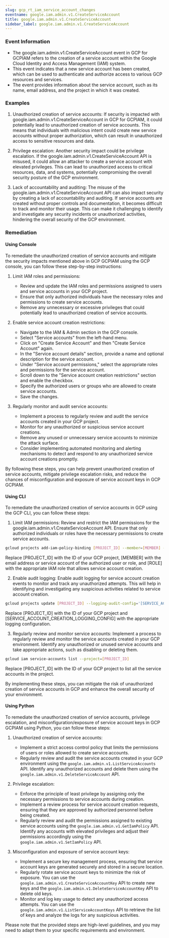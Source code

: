 ```yaml
--- 
slug: gcp_rt_iam_service_account_changes
eventname: google.iam.admin.v1.CreateServiceAccount
title: google.iam.admin.v1.CreateServiceAccount
sidebar_label: google.iam.admin.v1.CreateServiceAccount
---
```

                       
### Event Information

- The google.iam.admin.v1.CreateServiceAccount event in GCP for GCPIAM refers to the creation of a service account within the Google Cloud Identity and Access Management (IAM) system.
- This event indicates that a new service account has been created, which can be used to authenticate and authorize access to various GCP resources and services.
- The event provides information about the service account, such as its name, email address, and the project in which it was created.


### Examples

1. Unauthorized creation of service accounts: If security is impacted with google.iam.admin.v1.CreateServiceAccount in GCP for GCPIAM, it could potentially lead to unauthorized creation of service accounts. This means that individuals with malicious intent could create new service accounts without proper authorization, which can result in unauthorized access to sensitive resources and data.

2. Privilege escalation: Another security impact could be privilege escalation. If the google.iam.admin.v1.CreateServiceAccount API is misused, it could allow an attacker to create a service account with elevated privileges. This can lead to unauthorized access to critical resources, data, and systems, potentially compromising the overall security posture of the GCP environment.

3. Lack of accountability and auditing: The misuse of the google.iam.admin.v1.CreateServiceAccount API can also impact security by creating a lack of accountability and auditing. If service accounts are created without proper controls and documentation, it becomes difficult to track and monitor their usage. This can make it challenging to identify and investigate any security incidents or unauthorized activities, hindering the overall security of the GCP environment.

### Remediation

#### Using Console

To remediate the unauthorized creation of service accounts and mitigate the security impacts mentioned above in GCP GCPIAM using the GCP console, you can follow these step-by-step instructions:

1. Limit IAM roles and permissions:
   - Review and update the IAM roles and permissions assigned to users and service accounts in your GCP project.
   - Ensure that only authorized individuals have the necessary roles and permissions to create service accounts.
   - Remove any unnecessary or excessive privileges that could potentially lead to unauthorized creation of service accounts.

2. Enable service account creation restrictions:
   - Navigate to the IAM & Admin section in the GCP console.
   - Select "Service accounts" from the left-hand menu.
   - Click on "Create Service Account" and then "Create Service Account" again.
   - In the "Service account details" section, provide a name and optional description for the service account.
   - Under "Service account permissions," select the appropriate roles and permissions for the service account.
   - Scroll down to the "Service account creation restrictions" section and enable the checkbox.
   - Specify the authorized users or groups who are allowed to create service accounts.
   - Save the changes.

3. Regularly monitor and audit service accounts:
   - Implement a process to regularly review and audit the service accounts created in your GCP project.
   - Monitor for any unauthorized or suspicious service account creations.
   - Remove any unused or unnecessary service accounts to minimize the attack surface.
   - Consider implementing automated monitoring and alerting mechanisms to detect and respond to any unauthorized service account creations promptly.

By following these steps, you can help prevent unauthorized creation of service accounts, mitigate privilege escalation risks, and reduce the chances of misconfiguration and exposure of service account keys in GCP GCPIAM.

#### Using CLI

To remediate the unauthorized creation of service accounts in GCP using the GCP CLI, you can follow these steps:

1. Limit IAM permissions: Review and restrict the IAM permissions for the google.iam.admin.v1.CreateServiceAccount API. Ensure that only authorized individuals or roles have the necessary permissions to create service accounts.

```bash
gcloud projects add-iam-policy-binding [PROJECT_ID] --member=[MEMBER] --role=[ROLE]
```

Replace [PROJECT_ID] with the ID of your GCP project, [MEMBER] with the email address or service account of the authorized user or role, and [ROLE] with the appropriate IAM role that allows service account creation.

2. Enable audit logging: Enable audit logging for service account creation events to monitor and track any unauthorized attempts. This will help in identifying and investigating any suspicious activities related to service account creation.

```bash
gcloud projects update [PROJECT_ID] --logging-audit-config='[SERVICE_ACCOUNT_CREATION_LOGGING_CONFIG]'
```

Replace [PROJECT_ID] with the ID of your GCP project and [SERVICE_ACCOUNT_CREATION_LOGGING_CONFIG] with the appropriate logging configuration.

3. Regularly review and monitor service accounts: Implement a process to regularly review and monitor the service accounts created in your GCP environment. Identify any unauthorized or unused service accounts and take appropriate actions, such as disabling or deleting them.

```bash
gcloud iam service-accounts list --project=[PROJECT_ID]
```

Replace [PROJECT_ID] with the ID of your GCP project to list all the service accounts in the project.

By implementing these steps, you can mitigate the risk of unauthorized creation of service accounts in GCP and enhance the overall security of your environment.

#### Using Python

To remediate the unauthorized creation of service accounts, privilege escalation, and misconfiguration/exposure of service account keys in GCP GCPIAM using Python, you can follow these steps:

1. Unauthorized creation of service accounts:
   - Implement a strict access control policy that limits the permissions of users or roles allowed to create service accounts.
   - Regularly review and audit the service accounts created in your GCP environment using the `google.iam.admin.v1.ListServiceAccounts` API. Identify any unauthorized accounts and delete them using the `google.iam.admin.v1.DeleteServiceAccount` API.

2. Privilege escalation:
   - Enforce the principle of least privilege by assigning only the necessary permissions to service accounts during creation.
   - Implement a review process for service account creation requests, ensuring that they are approved by authorized personnel before being created.
   - Regularly review and audit the permissions assigned to existing service accounts using the `google.iam.admin.v1.GetIamPolicy` API. Identify any accounts with elevated privileges and adjust their permissions accordingly using the `google.iam.admin.v1.SetIamPolicy` API.

3. Misconfiguration and exposure of service account keys:
   - Implement a secure key management process, ensuring that service account keys are generated securely and stored in a secure location.
   - Regularly rotate service account keys to minimize the risk of exposure. You can use the `google.iam.admin.v1.CreateServiceAccountKey` API to create new keys and the `google.iam.admin.v1.DeleteServiceAccountKey` API to delete old keys.
   - Monitor and log key usage to detect any unauthorized access attempts. You can use the `google.iam.admin.v1.ListServiceAccountKeys` API to retrieve the list of keys and analyze the logs for any suspicious activities.

Please note that the provided steps are high-level guidelines, and you may need to adapt them to your specific requirements and environment.


 